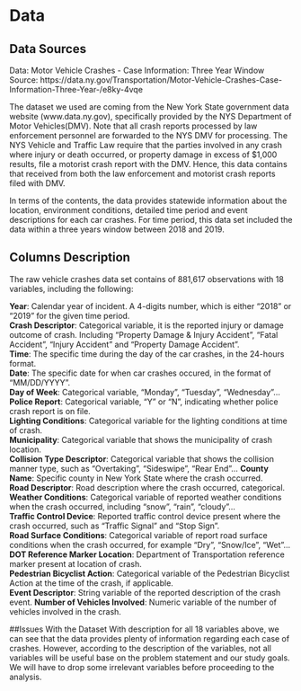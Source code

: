 # Data

## Data Sources

Data: Motor Vehicle Crashes - Case Information: Three Year Window  
Source: https://data.ny.gov/Transportation/Motor-Vehicle-Crashes-Case-Information-Three-Year-/e8ky-4vqe

  The dataset we used are coming from the New York State government data website
(www.data.ny.gov), specifically provided by the NYS Department of Motor Vehicles(DMV). Note that all crash reports processed by law enforcement personnel are forwarded to the NYS DMV for processing. The NYS Vehicle and Traffic Law require that the parties involved in any crash where injury or death occurred, or property damage in excess of $1,000 results, file a motorist crash report with the DMV. Hence, this data contains that received from both the law enforcement and motorist crash reports filed with DMV.  

  In terms of the contents, the data provides statewide information about the location, environment conditions, detailed time period and event descriptions for each car crashes. For time period, this data set included the data within a three years window between 2018 and 2019.  


## Columns Description
The raw vehicle crashes data set contains of 881,617 observations with 18 variables, including the following:  

**Year**: Calendar year of incident. A 4-digits number, which is either "2018" or "2019" for the given time period.  
**Crash Descriptor**: Categorical variable, it is the reported injury or damage outcome of crash. Including "Property Damage & Injury Accident", "Fatal Accident", "Injury Accident" and "Property Damage Accident".  
**Time**: The specific time during the day of the car crashes, in the 24-hours format.  
**Date**: The specific date for when car crashes occured, in the format of "MM/DD/YYYY".  
**Day of Week**: Categorical variable, "Monday", "Tuesday", "Wednesday"...   
**Police Report**: Categorical variable, "Y" or "N", indicating whether police crash report is on file.  
**Lighting Conditions**: Categorical variable for the lighting conditions at time of crash.    
**Municipality**: Categorical variable that shows the municipality of crash location.   
**Collision Type Descriptor**: Categorical variable that shows the collision manner type, such as "Overtaking", "Sideswipe", "Rear End"... 
**County Name**: Specific county in New York State where the crash occurred.  
**Road Descriptor**: Road description where the crash occurred, categorical.  
**Weather Conditions**: Categorical variable of reported weather conditions when the crash  occurred, including "snow", "rain", "cloudy"...  
**Traffic Control Device**: Reported traffic control device present where the crash occurred, such as "Traffic Signal" and "Stop Sign".   
**Road Surface Conditions**: Categorical variable of report road surface conditions when the crash occurred, for example "Dry", "Snow/Ice", "Wet"...  
**DOT Reference Marker Location**: Department of Transportation reference marker present at location of crash.  
**Pedestrian Bicyclist Action**: Categorical variable of the Pedestrian Bicyclist Action at the time of the crash, if applicable.  
**Event Descriptor**: String variable of the reported description of the crash event.
**Number of Vehicles Involved**: Numeric variable of the number of vehicles involved in the crash.  


##Issues With the Dataset
With description for all 18 variables above, we can see that the data provides plenty of information regarding each case of crashes. However, according to the description of the variables, not all variables will be useful base on the problem statement and our study goals. We will have to drop some irrelevant variables before proceeding to the analysis. 

